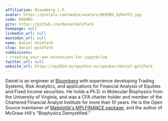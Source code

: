 ```yaml
---
affiliation: Bloomberg L.P.
avatar: https://pretalx.com/media/avatars/KKEMDU_8yMoVTZ.jpg
code: KKEMDU
gitx: https://github.com/DanielGoldfarb
homepage: null
linkedin_url: null
mastodon_url: null
name: Daniel Goldfarb
slug: daniel-goldfarb
submissions:
- creating-your-own-extensions-for-jupyterlab
twitter_url: null
website_url: https://ep2024.europython.eu/speaker/daniel-goldfarb
---
```


Daniel is an engineer at [Bloomberg](https://www.bloomberg.com/company/what-we-do/) with experience developing Trading Systems, Risk Analytics, and applications for Financial Analysis of Equities and Fixed Income securities. He holds a Ph.D. in Molecular Biophysics from the University of Virginia, and was a CFA charter holder and member of the Chartered Financial Analyst Institute for more than 10 years. He is the Open Source maintainer of [Matplotlib's MPLFINANCE package](https://pypi.org/project/mplfinance/), and the author of McGraw-Hill's "Biophysics Demystified."

